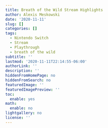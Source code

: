 ```yaml
---
title: Breath of the Wild Stream Highlights
author: Alexis Meskowski
date: '2020-11-11'
slug: []
categories: []
tags:
  - Nintendo Switch
  - Stream
  - Playthrough
  - breath of the wild
subtitle: ''
lastmod: '2020-11-11T22:14:55-06:00'
authorLink: ''
description: ''
hiddenFromHomePage: no
hiddenFromSearch: no
featuredImage: ''
featuredImagePreview: ''
toc:
  enable: yes
math:
  enable: no
lightgallery: no
license: ''
---
```


<!--more-->
